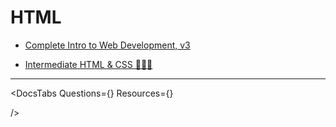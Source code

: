 
# HTML

- [Complete Intro to Web Development, v3](https://frontendmasters.com/courses/web-development-v3/)

- [Intermediate HTML & CSS 🏃🏻‍♀️](https://frontendmasters.com/courses/intermediate-html-css/)

---

<DocsTabs
Questions={<Questions />}
Resources={<Resources />}

/>
